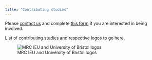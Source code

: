 ```yaml
---
title: "Contributing studies"
---
```


Please [contact us](mailto:lifecourse-gwas-group@bristol.ac.uk) and complete [this form](https://forms.office.com/Pages/ResponsePage.aspx?id=MH_ksn3NTkql2rGM8aQVG0U72k35TltGgATkuYTORv1UOFpZQVlHRDBHWUlVUFkzVjNZMjdBMTdMWS4u) if you are interested in being involved. 


List of contributing studies and respective logos to go here. 


![MRC IEU and University of Bristol logos](images/mrcieu_bristol.png)